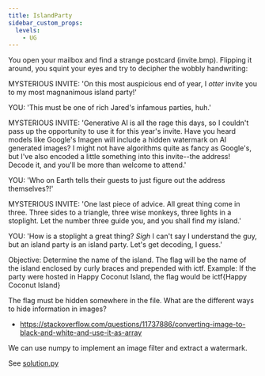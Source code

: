 ---
title: IslandParty
sidebar_custom_props:
  levels:
    - UG
---


You open your mailbox and find a strange postcard (invite.bmp).
Flipping it around, you squint your eyes and try to decipher the wobbly handwriting:

MYSTERIOUS INVITE: 'On this most auspicious end of year, I _otter_ invite you to my most magnanimous island party!'

YOU: 'This must be one of rich Jared's infamous parties, huh.'

MYSTERIOUS INVITE: 'Generative AI is all the rage this days, so I couldn't pass up the opportunity to use it for this year's invite.
Have you heard models like Google's Imagen will include a hidden watermark on AI generated images?
I might not have algorithms quite as fancy as Google's, but I've also encoded a little something into this invite--the address!
Decode it, and you'll be more than welcome to attend.'

YOU: 'Who on Earth tells their guests to just figure out the address themselves?!'

MYSTERIOUS INVITE: 'One last piece of advice. All great thing come in three. Three sides to a triangle, three wise monkeys, three lights in a stoplight.
Let the number three guide you, and you shall find my island.'

YOU: 'How is a stoplight a great thing? *Sigh* I can't say I understand the guy, but an island party is an island party. Let's get decoding, I guess.'

Objective: Determine the name of the island. The flag will be the name of the island enclosed by curly braces and prepended with ictf.
Example: If the party were hosted in Happy Coconut Island, the flag would be ictf\{Happy Coconut Island\}

<Spoilers type="resources">

The flag must be hidden somewhere in the file. What are the different ways to hide information in images?

- https://stackoverflow.com/questions/11737886/converting-image-to-black-and-white-and-use-it-as-array

</Spoilers>

<Spoilers type="writeup">

We can use numpy to implement an image filter and extract a watermark.

See [solution.py](solution.py)

</Spoilers>
